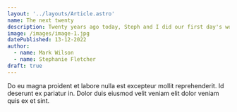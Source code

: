 ```yaml
---
layout: '../layouts/Article.astro'
name: The next twenty
description: Twenty years ago today, Steph and I did our first day's work as Wilson Fletcher.
image: /images/image-1.jpg
datePublished: 13-12-2022
author:
  - name: Mark Wilson
  - name: Stephanie Fletcher
draft: true
---
```

Do eu magna proident et labore nulla est excepteur mollit reprehenderit. Id deserunt ex pariatur in. Dolor duis eiusmod velit veniam elit dolor veniam quis ex et sint.
